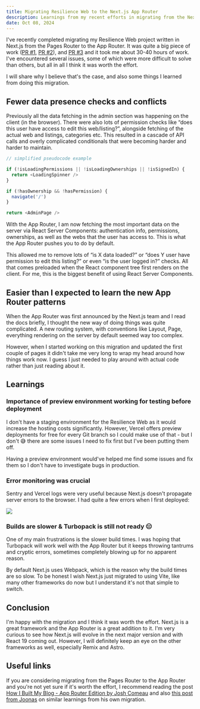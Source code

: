 ```yaml
---
title: Migrating Resilience Web to the Next.js App Router
description: Learnings from my recent efforts in migrating from the Next.js Pages Router to the App Router.
date: Oct 08, 2024
---
```


I've recently completed migrating my Resilience Web project written in Next.js from the Pages Router to the App Router. It was quite a big piece of work ([PR #1](https://github.com/ResilienceWeb/resilience-web/pull/185), [PR #2](https://github.com/ResilienceWeb/resilience-web/pull/186)), and [PR #3](https://github.com/ResilienceWeb/resilience-web/pull/208) and it took me about 30-40 hours of work. I've encountered several issues, some of which were more difficult to solve than others, but all in all I think it was worth the effort.

I will share why I believe that's the case, and also some things I learned from doing this migration.

## Fewer data presence checks and conflicts

Previously all the data fetching in the admin section was happening on the client (in the browser). There were also lots of permission checks like “does this user have access to edit this web/listing?”, alongside fetching of the actual web and listings, categories etc. This resulted in a cascade of API calls and overly complicated conditionals that were becoming harder and harder to maintain.

```javascript
// simplified pseudocode example

if (!isLoadingPermissions || !isLoadingOwnerships || !isSignedIn) {
  return <LoadingSpinner />
}

if (!hasOwnership && !hasPermission) {
  navigate('/')
}

return <AdminPage />
```

With the App Router, I am now fetching the most important data on the server via React Server Components: authentication info, permissions, ownerships, as well as the webs that the user has access to. This is what the App Router pushes you to do by default.

This allowed me to remove lots of “is X data loaded?” or “does Y user have permission to edit this listing?” or even “is the user logged in?” checks. All that comes preloaded when the React component tree first renders on the client. For me, this is the biggest benefit of using React Server Components.

## Easier than I expected to learn the new App Router patterns

When the App Router was first announced by the Next.js team and I read the docs briefly, I thought the new way of doing things was quite complicated. A new routing system, with conventions like Layout, Page, everything rendering on the server by default seemed way too complex.

However, when I started working on this migration and updated the first couple of pages it didn't take me very long to wrap my head around how things work now. I guess I just needed to play around with actual code rather than just reading about it.

## Learnings

### Importance of preview environment working for testing before deployment

I don't have a staging environment for the Resilience Web as it would increase the hosting costs significantly. However, Vercel offers preview deployments for free for every Git branch so I could make use of that - but I don't 😅 there are some issues I need to fix first but I've been putting them off.

Having a preview environment would've helped me find some issues and fix them so I don't have to investigate bugs in production.

### Error monitoring was crucial

Sentry and Vercel logs were very useful because Next.js doesn't propagate server errors to the browser. I had quite a few errors when I first deployed:

<img src="/assets/images/blog-posts/sentry-app-router.png" />

### Builds are slower & Turbopack is still not ready 😑

One of my main frustrations is the slower build times. I was hoping that Turbopack will work well with the App Router but it keeps throwing tantrums and cryptic errors, sometimes completely blowing up for no apparent reason.

By default Next.js uses Webpack, which is the reason why the build times are so slow. To be honest I wish Next.js just migrated to using Vite, like many other frameworks do now but I understand it's not that simple to switch.

## Conclusion

I'm happy with the migration and I think it was worth the effort. Next.js is a great framework and the App Router is a great addition to it. I'm very curious to see how Next.js will evolve in the next major version and with React 19 coming out. However, I will definitely keep an eye on the other frameworks as well, especially Remix and Astro.

## Useful links

If you are considering migrating from the Pages Router to the App Router and you're not yet sure if it's worth the effort, I recommend reading the post [How I Built My Blog - App Router Edition by Josh Comeau](https://www.joshwcomeau.com/blog/how-i-built-my-blog-v2/?from=newsletter) and also [this post from Joonas](https://catjam.fi/articles/next-supabase-what-do-differently) on similar learnings from his own migration.